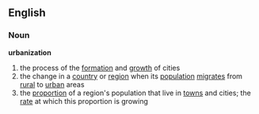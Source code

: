 ==English==
===Noun===
{{wikipedia}}
'''urbanization'''
# the process of the [[formation]] and [[growth]] of cities
# the change in a [[country]] or [[region]] when its [[population]] [[migrate]]s from [[rural]] to [[urban]] areas
# the [[proportion]] of a region's population that live in [[town]]s and cities; the [[rate]] at which this proportion is growing